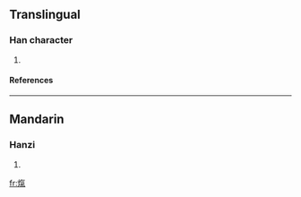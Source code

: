 ==Translingual==
===Han character===
{{Han char|rn=86|rad=火|as=10|sn=14|four=9881<sub>7</sub>|canj=火人弓木 (FOND)}}
# {{defn|Han|sort=火10}}
====References====
{{Han ref|kx=0678.360|dkj=19283|dj=1090.250|hdz=32223.110|uh=7182|ud=29058|bh=E2BF|bd=58047}}

----
==Mandarin==
===Hanzi===
{{cmn-hanzi|pin=[[xì]] (xi4)|wg=hsi<sup>4</sup>}}
# {{defn|Mandarin}}

[[fr:熂]]